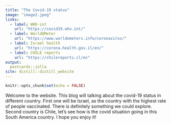 ```yaml
---
title: "The Covid-19 status"
image: "image2.jpeg"
links:
  - label: WHO-int
    url: "https://covid19.who.int/"
  - label: WorldOMeter
    url: "https://www.worldometers.info/coronavirus/"
  - label: Israel health
    url: "https://corona.health.gov.il/en/"
  - label: CHILE reports
    url: "https://chilereports.cl/en"
output:
  postcards::jolla
site: distill::distill_website
---
```


```r
knitr::opts_chunk$set(echo = FALSE)

```



  Welcome to the website. This blog will talking about the covid-19 status in different country. First one will be Israel, as the country with the highest rate of people vaccinated. There is definitely something we could explore. Second country is Chile, let's see how is the covid situation going in this South America country. 
  I hope you enjoy it!
